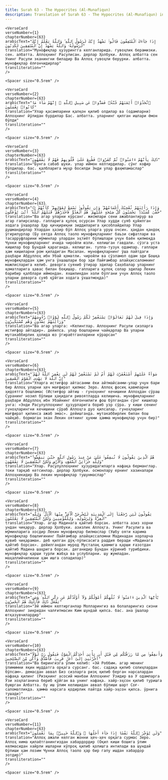 ```yaml
---
title: Surah 63 - The Hypocrites (Al-Munafiqun)  
description: Translation of Surah 63 - The Hypocrites (Al-Munafiqun) in Uzbek
---
```







    <VerseCard 
    verseNumber={1}
    chapterNumber={63}
    arabicText="إِذَا جَآءَكَ ٱلْمُنَٰفِقُونَ قَالُوا۟ نَشْهَدُ إِنَّكَ لَرَسُولُ ٱللَّهِ ۗ وَٱللَّهُ يَعْلَمُ إِنَّكَ لَرَسُولُهُۥ وَٱللَّهُ يَشْهَدُ إِنَّ ٱلْمُنَٰفِقِينَ لَكَٰذِبُونَ"
    translation="Мунофиқлар ҳузурингга келганларида، гувоҳлик берамизки، сен، албатта، Аллоҳнинг Расулисан، дерлар Ҳолбуки، Аллоҳ албатта сен Унинг Расули эканингни биладир Ва Аллоҳ гувоҳли берурки، албатта، мунофиқлар ёлғончидирлар"
    transliteration=""
    />

    <Spacer size="0.5rem" />
                
    <VerseCard 
    verseNumber={2}
    chapterNumber={63}
    arabicText="ٱتَّخَذُوٓا۟ أَيْمَٰنَهُمْ جُنَّةًۭ فَصَدُّوا۟ عَن سَبِيلِ ٱللَّهِ ۚ إِنَّهُمْ سَآءَ مَا كَانُوا۟ يَعْمَلُونَ"
    translation="Улар қасамларини қалқон қилиб олдилар ва (одамларни) Аллоҳнинг йўлидан бурдилар Бас، албатта، уларнинг қилган ишлари ёмон бўлди"
    transliteration=""
    />

    <Spacer size="0.5rem" />
                
    <VerseCard 
    verseNumber={3}
    chapterNumber={63}
    arabicText="ذَٰلِكَ بِأَنَّهُمْ ءَامَنُوا۟ ثُمَّ كَفَرُوا۟ فَطُبِعَ عَلَىٰ قُلُوبِهِمْ فَهُمْ لَا يَفْقَهُونَ"
    translation="Бунга сабаб шуки، улар иймон келтирдилар، сўнг кофир бўлдилар، бас، қалбларига муҳр босилди Энди улар фаҳмламаслар"
    transliteration=""
    />

    <Spacer size="0.5rem" />
                
    <VerseCard 
    verseNumber={4}
    chapterNumber={63}
    arabicText="۞ وَإِذَا رَأَيْتَهُمْ تُعْجِبُكَ أَجْسَامُهُمْ ۖ وَإِن يَقُولُوا۟ تَسْمَعْ لِقَوْلِهِمْ ۖ كَأَنَّهُمْ خُشُبٌۭ مُّسَنَّدَةٌۭ ۖ يَحْسَبُونَ كُلَّ صَيْحَةٍ عَلَيْهِمْ ۚ هُمُ ٱلْعَدُوُّ فَٱحْذَرْهُمْ ۚ قَٰتَلَهُمُ ٱللَّهُ ۖ أَنَّىٰ يُؤْفَكُونَ"
    translation="Ва агар уларни кўрсанг، жисмлари сени ажаблантирур ва агар гапирсалар، гапларига қулоқ осурсан Улар худди суяб қуйилган ходага ўхшарлар Ҳар қичқириқни зиддиларига ҳисоблайдилар Улар душмандирлар Улардан ҳазир бўл Аллоҳ уларга уруш очсин، ҳақдан қандоқ ўгирилурлар (Бу оятда Аллоҳ таоло мунофиқларнинг баъзи сифатлари ва тасарруфларини мўминлар улардан эҳтиёт бўлишлари учун баён қилмоқда Чунки мунофиқларнинг ичида чиройли юзли، келишган гавдали، сўзга уста кишилар бор Бундай қараганда، келишган، туппа-тузук одамлар، гаплари ҳам кишиларни ром қиладиган Масалан، мунофиқларнинг ўша пайтдаги раҳбари Абдуллоҳ ибн Убай қоматли، чиройли ва сўзламол одам эди Бошқа мунофиқлардан ҳам унга ўхшашлари бор эди Пайғамбар алайҳиссаломнинг мажлисларига келиб، деворга суяниб ўтирар эдилар Саҳобалар уларнинг қоматларига ҳавас билан боқишар، гапларига қулоқ солар эдилар Лекин барибир қалблари иймондан، яхшиликдан холи бўлгани учун Аллоҳ таоло уларни деворга суяб қўйган ходага ўхшатмоқда)"
    transliteration=""
    />

    <Spacer size="0.5rem" />
                
    <VerseCard 
    verseNumber={5}
    chapterNumber={63}
    arabicText="وَإِذَا قِيلَ لَهُمْ تَعَالَوْا۟ يَسْتَغْفِرْ لَكُمْ رَسُولُ ٱللَّهِ لَوَّوْا۟ رُءُوسَهُمْ وَرَأَيْتَهُمْ يَصُدُّونَ وَهُم مُّسْتَكْبِرُونَ"
    translation="Ва агар уларга: «Келинглар، Аллоҳнинг Расули сизларга истиғфор айтадир»، дейилса، улар бошларини чайқарлар Ва уларни мутакаббирлик ҳолида юз ўгираётганларини кўрарсан"
    transliteration=""
    />

    <Spacer size="0.5rem" />
                
    <VerseCard 
    verseNumber={6}
    chapterNumber={63}
    arabicText="سَوَآءٌ عَلَيْهِمْ أَسْتَغْفَرْتَ لَهُمْ أَمْ لَمْ تَسْتَغْفِرْ لَهُمْ لَن يَغْفِرَ ٱللَّهُ لَهُمْ ۚ إِنَّ ٱللَّهَ لَا يَهْدِى ٱلْقَوْمَ ٱلْفَٰسِقِينَ"
    translation="Уларга истиғфор айтасанми ёки айтмайсанми-улар учун бари бир Аллоҳ уларни ҳеч мағфират қилмас Зеро، Аллоҳ фосиқ қавмларни ҳидоятга бошламас (Истиғфор айтиш - гуноҳнинг кечишини Аллоҳдан сўраш Суранинг нозил бўлиши ҳақидаги ривоятларда келишича، мунофиқларнинг раҳбари Абдуллоҳ ибн Убайнинг ёлғончилиги фош бўлгандан сўнг кишилар унга: «Энди Расулуллоҳнинг ҳузурларига бориб узр сўра، у киши сенинг гуноҳларингни кечишини сўраб Аллоҳга дуо қилсалар، гуноҳларинг мағфират қилинса ажаб эмас»، дейишганда، мутакаббирлик билан бош чайқаб، бормаган экан Лекин оятнинг ҳукми ҳамма мунофиқлар учун бир)"
    transliteration=""
    />

    <Spacer size="0.5rem" />
                
    <VerseCard 
    verseNumber={7}
    chapterNumber={63}
    arabicText="هُمُ ٱلَّذِينَ يَقُولُونَ لَا تُنفِقُوا۟ عَلَىٰ مَنْ عِندَ رَسُولِ ٱللَّهِ حَتَّىٰ يَنفَضُّوا۟ ۗ وَلِلَّهِ خَزَآئِنُ ٱلسَّمَٰوَٰتِ وَٱلْأَرْضِ وَلَٰكِنَّ ٱلْمُنَٰفِقِينَ لَا يَفْقَهُونَ"
    translation="Улар، Расулуллоҳнинг ҳузуридагиларга нафақа берманглар، токи тарқаб кетсинлар، дерлар Ҳолбуки، осмонлару ернинг хазиналари Аллоҳникидир Ва лекин мунофиқлар тушунмаслар"
    transliteration=""
    />

    <Spacer size="0.5rem" />
                
    <VerseCard 
    verseNumber={8}
    chapterNumber={63}
    arabicText="يَقُولُونَ لَئِن رَّجَعْنَآ إِلَى ٱلْمَدِينَةِ لَيُخْرِجَنَّ ٱلْأَعَزُّ مِنْهَا ٱلْأَذَلَّ ۚ وَلِلَّهِ ٱلْعِزَّةُ وَلِرَسُولِهِۦ وَلِلْمُؤْمِنِينَ وَلَٰكِنَّ ٱلْمُنَٰفِقِينَ لَا يَعْلَمُونَ"
    translation="Улар، агар Мадинага қайтиб борсак، албатта азиз хорни ундан чиқарур، дерлар Ҳолбуки، азизлик Аллоҳга، Унинг Расулига ва мўминларига хосдир Лекин мунофиқлар билмаслар (Ушбу ояти карима мунофиқлар бошлиғининг Пайғамбар алайҳиссаломни Мадинадан хорларча қувиб чиқараман، деб қилган дўқ-пўписасига раддия беради «Мадинага қайтиб борсак»، дейилгандан мурод Мусталақ қавмига қарши ғазотдан қайтиб Мадина шаҳрига борсак، деганидир Бундан кўриниб турибдики، мунофиқлар қарши турли жабҳа ва услубларни، шу жумладан، маҳаллийчиликни ҳам ишга соладилар)"
    transliteration=""
    />

    <Spacer size="0.5rem" />
                
    <VerseCard 
    verseNumber={9}
    chapterNumber={63}
    arabicText="يَٰٓأَيُّهَا ٱلَّذِينَ ءَامَنُوا۟ لَا تُلْهِكُمْ أَمْوَٰلُكُمْ وَلَآ أَوْلَٰدُكُمْ عَن ذِكْرِ ٱللَّهِ ۚ وَمَن يَفْعَلْ ذَٰلِكَ فَأُو۟لَٰٓئِكَ هُمُ ٱلْخَٰسِرُونَ"
    translation="Эй иймон келтирганлар Молларингиз ва болаларингиз сизни Аллоҳнинг зикридан чалғитмасин Ким шундай қилса، бас، ана ўшалар ютқазувчилардир"
    transliteration=""
    />

    <Spacer size="0.5rem" />
                
    <VerseCard 
    verseNumber={10}
    chapterNumber={63}
    arabicText="وَأَنفِقُوا۟ مِن مَّا رَزَقْنَٰكُم مِّن قَبْلِ أَن يَأْتِىَ أَحَدَكُمُ ٱلْمَوْتُ فَيَقُولَ رَبِّ لَوْلَآ أَخَّرْتَنِىٓ إِلَىٰٓ أَجَلٍۢ قَرِيبٍۢ فَأَصَّدَّقَ وَأَكُن مِّنَ ٱلصَّٰلِحِينَ"
    translation="Ва бирингизга ўлим келиб: «Эй Роббим، агар менинг ўлимимни яқин муддатга орқага сурсанг، бас، садақа қилиб солиҳлардан бўлсам»، демасдан аввал Биз сизларга ризқ қилиб берган нарсалардан нафақа қилинг (Ризқнинг асосий манбаи Аллоҳнинг Ўзидир ва У одамларга Ўзи хоҳлаганича бериб қўйган ва унинг нафақа، хайр-эҳсон қилиб туришга буюрган Албатта، бу иш ўлим келишидан аввал бўлиши шарт Соғ-саломатликда، ҳамма нарсага қодирлик пайтда хайр-эҳсон қилса، ўрнига тушади)"
    transliteration=""
    />

    <Spacer size="0.5rem" />
                
    <VerseCard 
    verseNumber={11}
    chapterNumber={63}
    arabicText="وَلَن يُؤَخِّرَ ٱللَّهُ نَفْسًا إِذَا جَآءَ أَجَلُهَا ۚ وَٱللَّهُ خَبِيرٌۢ بِمَا تَعْمَلُونَ"
    translation="Аллоҳ ажали келган жонни ҳеч-ҳеч орқага сурмас Зеро، Аллоҳ нима қилаётганингиздан хабардордир (Оқил киши бошига ўлим келмасидан хайрли ишларни кўпроқ қилиб қолишга интилади ва шундай бўлиши ҳам лозим Чунки Аллоҳ таоло ҳар бир гапу ишдан хабардор зотдир)"
    transliteration=""
    />

    <Spacer size="0.5rem" />
                
